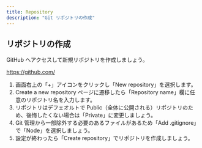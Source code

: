 ```yaml
---
title: Repository
description: "Git リポジトリの作成"
---
```


## リポジトリの作成

GitHub へアクセスして新規リポジトリを作成しましょう。

https://github.com/

1. 画面右上の「+」アイコンをクリックし「New repository」を選択します。
2. Create a new repository ページに遷移したら「Repository name」欄に任意のリポジトリ名を入力します。
3. リポジトリはデフェオルトで Public（全体に公開される）リポジトリのため、後悔したくない場合は「Private」に変更しましょう。
4. Git 管理から一部除外する必要のあるファイルがあるため「Add .gitignore」で「Node」を選択しましょう。
5. 設定が終わったら「Create repository」でリポジトリを作成しましょう。
